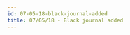```yaml
---
id: 07-05-18-black-journal-added 
title: 07/05/18 - Black journal added 
---
```


<div hidden>Black journal and image of Trench landscape with dema in the distance added. "Wake up" hidden in journal entry.<div>
:::info
View the page on [dmaorg archive](https://www.dmaorg.site/070518/found/15398642_14/clancy.html)
:::

[![Alt text: halftone image of a landscape on a white background. A small silhouette of the city of Dema can be seen far off in the distance.](./assets/_o__ut_.png)](./assets/_o__ut_.png)

**File name:**  _o__ut_.jpg

**Additional Info:**

- The picture shows a relatively flat structure in the distance, close to the left border before the incline, with a centerpiece protruding from its silhouette. It is later revealed that this is a silhouette of Dema.

- The file name implies that this is Clancy finally looking back at Dema after they have escaped from the city.

## 018 07MOON 05- July 5th - Day of the update

[![Alt text: This Note appears to be inverted and is white text on a black background. The text is typed and at the bottom is the signature of clancy. There are several small white squares at the bottom left and top right of the page.](./assets/he_a_vy.jpg)](./assets/he_a_vy.jpg)

**File name:** he_a_vy.jpg

**Additional info:**

- Unlike the other journals, this one has a black background and white text.

- Nine pairs of white squares point to six different letters vertically placed above or below the squares in the journal (the number of squares specifying the number of lines into the paragraph to count up/down). The letters spell the message “WAKE UP.”
- This update correlates to the sixth eye tweet, from “Message Man”: *“Remember the morning is when night is dead.”*

[![Alt text: black journal image with lines going from the dots to the letter they correspond with. The words "Wake Up" written in the top left.](./assets/he_a_vy1.jpg)](./assets/he_a_vy1.jpg)

[![Alt text: black journal page with yellow lines going from the dots to the letters they correspond with and labels saying to go two lines down, 1 line down, and 6 lines up.]](./assets/he_a_vy2.jpg)](./assets/he_a_vy2.jpg)


**Transcription of the letter:**

> “They're asleep. The night took forever to arrive, and now we're almost ready. We've studied the watchers, and know that there's no chance that we can step through unnoticed. So, instead of trying to hide ourselves, we'll make sure that all of us are  noticed. It's been one year since the last convocation, and tomorrow's Annual Assemblage of Glorified will be the biggest spectacle this concrete coffin of a city has seen all year. If we time it right, we'll divert the attention of the watchers and finally take the step through. We've had no contact, but we're hoping the other side will be able to find a way in. We're not sure of the breach location, but we are willing to risk being smeared in order to find it. We know that we must go lower, and wait for the torches. They've never seen anything quite like this, and by morning, everything will be different. I'm terrified and excited, all at the same time. They don't control us.”

